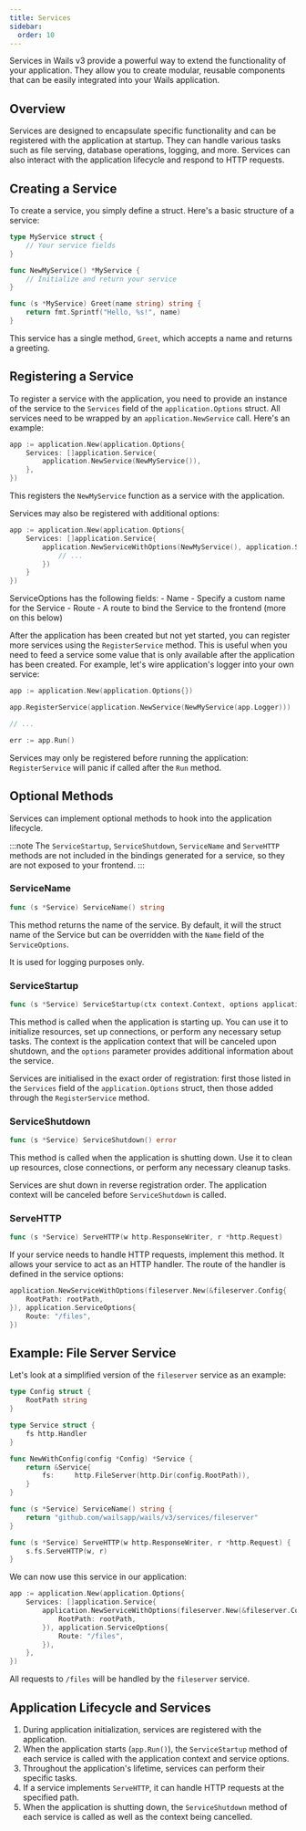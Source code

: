 ```yaml
---
title: Services
sidebar:
  order: 10
---
```


Services in Wails v3 provide a powerful way to extend the functionality of your
application. They allow you to create modular, reusable components that can be
easily integrated into your Wails application.

## Overview

Services are designed to encapsulate specific functionality and can be
registered with the application at startup. They can handle various tasks such
as file serving, database operations, logging, and more. Services can also
interact with the application lifecycle and respond to HTTP requests.

## Creating a Service

To create a service, you simply define a struct. Here's a basic structure of a
service:

```go
type MyService struct {
    // Your service fields
}

func NewMyService() *MyService {
    // Initialize and return your service
}

func (s *MyService) Greet(name string) string {
    return fmt.Sprintf("Hello, %s!", name)
}
```

This service has a single method, `Greet`, which accepts a name and returns a
greeting.

## Registering a Service

To register a service with the application, you need to provide an instance of
the service to the `Services` field of the `application.Options` struct.
All services need to be wrapped by an `application.NewService` call.
Here's an example:

```go
app := application.New(application.Options{
    Services: []application.Service{
        application.NewService(NewMyService()),
    },
})
```

This registers the `NewMyService` function as a service with the application.

Services may also be registered with additional options:

```go
app := application.New(application.Options{
    Services: []application.Service{
        application.NewServiceWithOptions(NewMyService(), application.ServiceOptions{
            // ...
        })
    }
})
```

ServiceOptions has the following fields:
	- Name - Specify a custom name for the Service
    - Route - A route to bind the Service to the frontend (more on this below)

After the application has been created but not yet started,
you can register more services using the `RegisterService` method.
This is useful when you need to feed a service some value
that is only available after the application has been created.
For example, let's wire application's logger into your own service:

```go
app := application.New(application.Options{})

app.RegisterService(application.NewService(NewMyService(app.Logger)))

// ...

err := app.Run()
```

Services may only be registered before running the application:
`RegisterService` will panic if called after the `Run` method.

## Optional Methods

Services can implement optional methods to hook into the application lifecycle.

:::note
The `ServiceStartup`, `ServiceShutdown`, `ServiceName` and `ServeHTTP` methods are not included in the
bindings generated for a service, so they are not exposed to your frontend.
:::

### ServiceName

```go
func (s *Service) ServiceName() string
```

This method returns the name of the service. By default, it will the struct name of the Service but can be
overridden with the `Name` field of the `ServiceOptions`.

It is used for logging purposes only.

### ServiceStartup

```go
func (s *Service) ServiceStartup(ctx context.Context, options application.ServiceOptions) error
```

This method is called when the application is starting up. You can use it to
initialize resources, set up connections, or perform any necessary setup tasks.
The context is the application context that will be canceled upon shutdown,
and the `options` parameter provides additional information about the service.

Services are initialised in the exact order of registration:
first those listed in the `Services` field of the `application.Options` struct,
then those added through the `RegisterService` method.

### ServiceShutdown

```go
func (s *Service) ServiceShutdown() error
```

This method is called when the application is shutting down. Use it to clean up
resources, close connections, or perform any necessary cleanup tasks.

Services are shut down in reverse registration order.
The application context will be canceled before `ServiceShutdown` is called.

### ServeHTTP

```go
func (s *Service) ServeHTTP(w http.ResponseWriter, r *http.Request)
```

If your service needs to handle HTTP requests, implement this method. It allows
your service to act as an HTTP handler. The route of the handler is defined in
the service options:

```go
application.NewServiceWithOptions(fileserver.New(&fileserver.Config{
    RootPath: rootPath,
}), application.ServiceOptions{
    Route: "/files",
})
```

## Example: File Server Service

Let's look at a simplified version of the `fileserver` service as an example:

```go
type Config struct {
    RootPath string
}

type Service struct {
    fs http.Handler
}

func NewWithConfig(config *Config) *Service {
    return &Service{
        fs:     http.FileServer(http.Dir(config.RootPath)),
    }
}

func (s *Service) ServiceName() string {
    return "github.com/wailsapp/wails/v3/services/fileserver"
}

func (s *Service) ServeHTTP(w http.ResponseWriter, r *http.Request) {
    s.fs.ServeHTTP(w, r)
}
```

We can now use this service in our application:

```go
app := application.New(application.Options{
    Services: []application.Service{
        application.NewServiceWithOptions(fileserver.New(&fileserver.Config{
            RootPath: rootPath,
        }), application.ServiceOptions{
            Route: "/files",
        }),
    },
})
```

All requests to `/files` will be handled by the `fileserver` service.

## Application Lifecycle and Services

1. During application initialization, services are registered with the
   application.
2. When the application starts (`app.Run()`), the `ServiceStartup` method of each
   service is called with the application context and service options.
3. Throughout the application's lifetime, services can perform their specific
   tasks.
4. If a service implements `ServeHTTP`, it can handle HTTP requests at the
   specified path.
5. When the application is shutting down, the `ServiceShutdown` method of each
   service is called as well as the context being cancelled.
